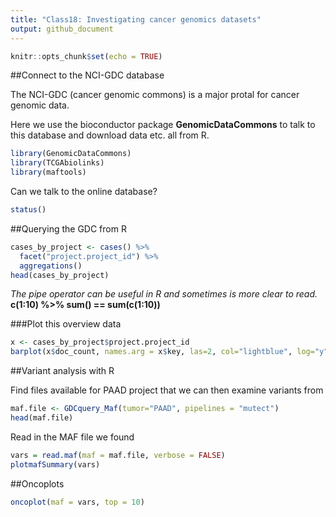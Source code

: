 ```yaml
---
title: "Class18: Investigating cancer genomics datasets"
output: github_document
---
```


```r
knitr::opts_chunk$set(echo = TRUE)
```

##Connect to the NCI-GDC database

The NCI-GDC (cancer genomic commons) is a major protal for cancer genomic data.

Here we use the bioconductor package **GenomicDataCommons** to talk to this database and download data etc. all from R.
```r
library(GenomicDataCommons)
library(TCGAbiolinks)
library(maftools)
```

Can we talk to the online database?
```r
status()
```

##Querying the GDC from R
```r
cases_by_project <- cases() %>%
  facet("project.project_id") %>%
  aggregations()
head(cases_by_project)
```

*The pipe operator can be useful in R and sometimes is more clear to read.*
**c(1:10) %>% sum() == sum(c(1:10))**


###Plot this overview data
```r
x <- cases_by_project$project.project_id
barplot(x$doc_count, names.arg = x$key, las=2, col="lightblue", log="y")
```



##Variant analysis with R

Find files available for PAAD project that we can then examine variants from
```r
maf.file <- GDCquery_Maf(tumor="PAAD", pipelines = "mutect")
head(maf.file)
```

Read in the MAF file we found
```r
vars = read.maf(maf = maf.file, verbose = FALSE)
plotmafSummary(vars)
```

##Oncoplots
```r
oncoplot(maf = vars, top = 10)
```

